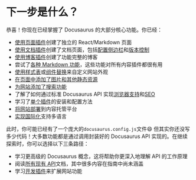 # 下一步是什么？

恭喜！你现在已经掌握了 Docusaurus 的大部分核心功能。你已经：

- [使用页面插件](./creating-pages.mdx)创建了独立的 React/Markdown 页面
- [使用文档插件](./docs/docs-introduction.mdx)创建了文档页面，包括[配置侧边栏](./docs/sidebar/index.mdx)和[版本控制](./docs/versioning.mdx)
- [使用博客插件](../blog.mdx)创建了功能完整的博客
- 尝试了[各种 Markdown 功能](./markdown-features/markdown-features-intro.mdx)，这些功能对所有内容插件都很有用
- [使用样式表](../styling-layout.mdx)或[组件替换](../swizzling.mdx)来自定义网站外观
- [在页面中添加了图片和其他静态资源](../static-assets.mdx)
- [为网站添加了搜索功能](../search.mdx)
- 了解了如何通过标准 Docusaurus API 实现[浏览器支持](../browser-support.mdx)和[SEO](../seo.mdx)
- 学习了[单个插件](../using-plugins.mdx)的安装和配置方法
- [将网站部署](../deployment.mdx)到内容托管平台
- [实现国际化](../i18n/i18n-tutorial.mdx)支持多语言

此时，你可能已经有了一个庞大的`docusaurus.config.js`文件😄 但其实你还没写多少代码！大多数功能都是通过调用封装好的 Docusaurus API 实现的。在继续探索时，你可以选择以下三条路径：

- 学习更高级的 Docusaurus 概念，这将帮助你更深入地理解 API 的工作原理
- 阅读[所有现有 API](../docusaurus-core.mdx)文档，其中很多内容在指南中尚未涵盖
- 学习[开发插件](../api/plugin-methods/README.mdx)来扩展网站功能